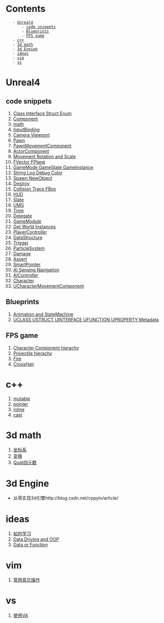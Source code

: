 = Contents =
    - [[#Unreal4|Unreal4]]
        - [[#Unreal4#code snippets|code snippets]]
        - [[#Unreal4#Blueprints|Blueprints]]
        - [[#Unreal4#FPS game|FPS game]]
    - [[#c++|c++]]
    - [[#3d math|3d math]]
    - [[#3d Engine|3d Engine]]
    - [[#ideas|ideas]]
    - [[#vim|vim]]
    - [[#vs|vs]]

= Unreal4 =

== code snippets ==
# [[codeSnippets/Class Interface Struct Enum|Class Interface Struct Enum]]
# [[codeSnippets/Component|Component]]
# [[codeSnippets/math|math]]
# [[codeSnippets/InputBinding|InputBinding]]
# [[codeSnippets/Camera|Camera Viewport]]
# [[codeSnippets/Pawn|Pawn]]
# [[codeSnippets/PawnMovementComponent|PawnMovementComponent]]
# [[codeSnippets/ActorComponent|ActorComponent]]
# [[codeSnippets/Movement Rotation and Scale|Movement Rotation and Scale]]
# [[codeSnippets/FVector|FVector FPlane]]
# [[codeSnippets/GameMode|GameMode GameState GameInstance]]
# [[codeSnippets/String and Log|String Log Debug Color]]
# [[codeSnippets/Spawn|Spawn NewObject]]
# [[codeSnippets/Destroy|Destroy]]
# [[codeSnippets/Collision|Collision Trace FBox]]
# [[codeSnippets/HUD|HUD]]
# [[codeSnippets/Slate|Slate]]
# [[codeSnippets/UMG|UMG]]
# [[codeSnippets/Time|Time]]
# [[codeSnippets/Delegate|Delegate]]
# [[codeSnippets/GameModule|GameModule]]
# [[codeSnippets/Get World Instances|Get World Instances]]
# [[codeSnippets/PlayerController|PlayerController]]
# [[codeSnippets/DataStructure|DataStructure]]
# [[codeSnippets/Trigger|Trigger]]
# [[codeSnippets/ParticleSystem|ParticleSystem]]
# [[codeSnippets/Damage|Damage]]
# [[codeSnippets/Assert|Assert]]
# [[codeSnippets/SmartPointer|SmartPointer]]
# [[codeSnippets/AI|AI Sensing Navigation]]
# [[codeSnippets/AIController|AIController]]
# [[codeSnippets/Character|Character]]
# [[codeSnippets/UCharacterMovementComponent|UCharacterMovementComponent]]

== Blueprints ==
# [[Blueprints/Animation and StateMachine|Animation and StateMachine]]
# [[Blueprints/Interact with C++|UCLASS USTRUCT UINTERFACE UFUNCTION UPROPERTY Metadata]]

== FPS game ==
# [[FPSGame/Character Component hierachy|Character Component hierachy]]
# [[FPSGame/Projectile hierachy|Projectile hierachy]]
# [[FPSGame/Fire|Fire]]
# [[FPSGame/Crosshair|CrossHair]]

= c++ =
# [[c++/mutable|mutable]]
# [[c++/pointer|pointer]]
# [[C++/inline|inline]]
# [[c++/cast|cast]]

= 3d math =
# [[3dMath/coordinator|坐标系]]
# [[3dMath/Transform|变换]]
# [[3dMath/Quat|Quat四元数]]

= 3d Engine =
* 从零实现3d引擎http://blog.csdn.net/cppyin/article/

= ideas =
# [[ideas/how to learn|如何学习]]
# [[ideas/Data Driving and OOP|Data Driving and OOP]]
# [[ideas/Data or Function|Data or Function]]

= vim =
# [[vim/operations|常用易忘操作]]

= vs =
# [[vs/VA|使用VA]]
